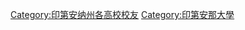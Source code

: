 {{Catnav|頁面分類|人物|校友|大學校友|美國大學校友}}
{{Commonscat|Alumni of Indiana University}}

[[Category:印第安纳州各高校校友‎|Category:印第安纳州各高校校友‎]]
[[Category:印第安那大學|Category:印第安那大學]]